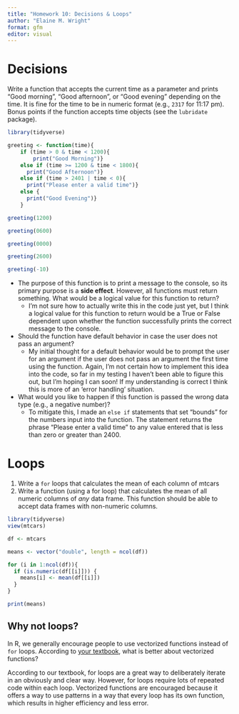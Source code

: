 ```yaml
---
title: "Homework 10: Decisions & Loops"
author: "Elaine M. Wright"
format: gfm
editor: visual
---
```


# Decisions

Write a function that accepts the current time as a parameter and prints "Good morning", "Good afternoon", or "Good evening" depending on the time. It is fine for the time to be in numeric format (e.g., `2317` for 11:17 pm). Bonus points if the function accepts time objects (see the `lubridate` package).

```r
library(tidyverse)

greeting <- function(time){
    if (time > 0 & time < 1200){
        print("Good Morning")} 
    else if (time >= 1200 & time < 1800){
      print("Good Afternoon")}
    else if (time > 2401 | time < 0){
      print("Please enter a valid time")}
    else {
      print("Good Evening")}
    }

greeting(1200)

greeting(0600)

greeting(0000)

greeting(2600)

greeting(-10)
```

-   The purpose of this function is to print a message to the console, so its primary purpose is a **side effect**. However, all functions must return something. What would be a logical value for this function to return?
    -   I'm not sure how to actually write this in the code just yet, but I think a logical value for this function to return would be a True or False dependent upon whether the function successfully prints the correct message to the console.
-   Should the function have default behavior in case the user does not pass an argument?
    -   My initial thought for a default behavior would be to prompt the user for an argument if the user does not pass an argument the first time using the function. Again, I'm not certain how to implement this idea into the code, so far in my testing I haven't been able to figure this out, but I'm hoping I can soon! If my understanding is correct I think this is more of an 'error handling' situation.
-   What would you like to happen if this function is passed the wrong data type (e.g., a negative number)?
    -   To mitigate this, I made an `else if` statements that set "bounds" for the numbers input into the function. The statement returns the phrase "Please enter a valid time" to any value entered that is less than zero or greater than 2400.

# Loops

1.  Write a `for` loops that calculates the mean of each column of mtcars
2.  Write a function (using a for loop) that calculates the mean of all numeric columns of *any* data frame. This function should be able to accept data frames with non-numeric columns.

```r
library(tidyverse)
view(mtcars)

df <- mtcars

means <- vector("double", length = ncol(df))

for (i in 1:ncol(df)){
  if (is.numeric(df[[i]])) {
    means[i] <- mean(df[[i]]) 
  }
}

print(means)

```

## Why not loops?

In R, we generally encourage people to use vectorized functions instead of `for` loops. According to [your textbook](https://r4ds.had.co.nz/iteration.html), what is better about vectorized functions?

According to our textbook, for loops are a great way to deliberately iterate in an obviously and clear way. However, for loops require lots of repeated code within each loop. Vectorized functions are encouraged because it offers a way to use patterns in a way that every loop has its own function, which results in higher efficiency and less error.
